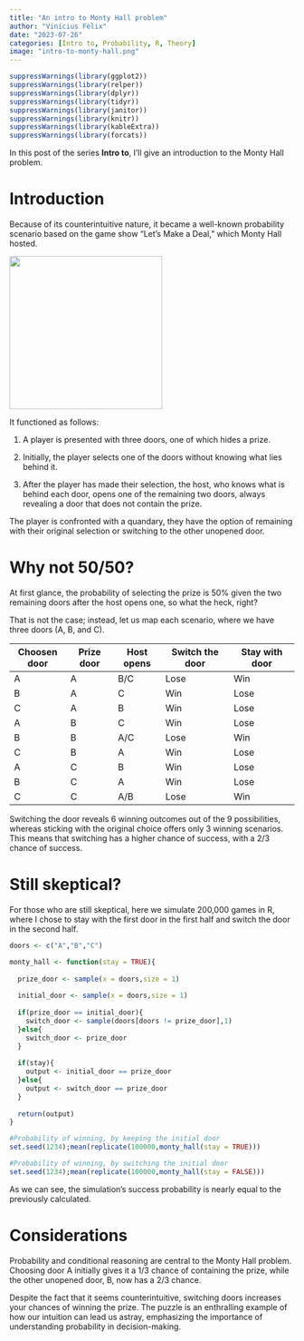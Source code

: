 ```yaml
---
title: "An intro to Monty Hall problem"
author: "Vinícius Félix"
date: "2023-07-26"
categories: [Intro to, Probability, R, Theory]
image: "intro-to-monty-hall.png"
---
```


```r
suppressWarnings(library(ggplot2))
suppressWarnings(library(relper))
suppressWarnings(library(dplyr))
suppressWarnings(library(tidyr))
suppressWarnings(library(janitor))
suppressWarnings(library(knitr))
suppressWarnings(library(kableExtra))
suppressWarnings(library(forcats))
```

In this post of the series **Intro to**, I'll give an introduction to the Monty Hall problem.

# Introduction

Because of its counterintuitive nature, it became a well-known probability scenario based on the game show "Let's Make a Deal," which Monty Hall hosted.

![](https://m.media-amazon.com/images/M/MV5BNjUxNjMyZmUtYWE4Yi00Mzg2LWJkZmYtY2YyNjQ4ZmIyMGQwL2ltYWdlXkEyXkFqcGdeQXVyMTIxMDUyOTI@._V1_.jpg){width="270"}

It functioned as follows:

1.  A player is presented with three doors, one of which hides a prize.

2.  Initially, the player selects one of the doors without knowing what lies behind it.

3.  After the player has made their selection, the host, who knows what is behind each door, opens one of the remaining two doors, always revealing a door that does not contain the prize.

The player is confronted with a quandary, they have the option of remaining with their original selection or switching to the other unopened door.

# Why not 50/50?

At first glance, the probability of selecting the prize is 50% given the two remaining doors after the host opens one, so what the heck, right?

That is not the case; instead, let us map each scenario, where we have three doors (A, B, and C).

| Choosen door | Prize door | Host opens | Switch the door | Stay with door |
|--------------|------------|------------|-----------------|----------------|
| A            | A          | B/C        | Lose            | Win            |
| B            | A          | C          | Win             | Lose           |
| C            | A          | B          | Win             | Lose           |
| A            | B          | C          | Win             | Lose           |
| B            | B          | A/C        | Lose            | Win            |
| C            | B          | A          | Win             | Lose           |
| A            | C          | B          | Win             | Lose           |
| B            | C          | A          | Win             | Lose           |
| C            | C          | A/B        | Lose            | Win            |

Switching the door reveals 6 winning outcomes out of the 9 possibilities, whereas sticking with the original choice offers only 3 winning scenarios. This means that switching has a higher chance of success, with a 2/3 chance of success.

# Still skeptical?

For those who are still skeptical, here we simulate 200,000 games in R, where I chose to stay with the first door in the first half and switch the door in the second half.

```r

doors <- c("A","B","C")

monty_hall <- function(stay = TRUE){
  
  prize_door <- sample(x = doors,size = 1)
  
  initial_door <- sample(x = doors,size = 1)
  
  if(prize_door == initial_door){
    switch_door <- sample(doors[doors != prize_door],1)
  }else{
    switch_door <- prize_door
  }
  
  if(stay){
    output <- initial_door == prize_door
  }else{
    output <- switch_door == prize_door
  }
  
  return(output)  
}

#Probability of winning, by keeping the initial door
set.seed(1234);mean(replicate(100000,monty_hall(stay = TRUE)))

#Probability of winning, by switching the initial door
set.seed(1234);mean(replicate(100000,monty_hall(stay = FALSE)))

```

As we can see, the simulation's success probability is nearly equal to the previously calculated.

# Considerations

Probability and conditional reasoning are central to the Monty Hall problem. Choosing door A initially gives it a 1/3 chance of containing the prize, while the other unopened door, B, now has a 2/3 chance.

Despite the fact that it seems counterintuitive, switching doors increases your chances of winning the prize. The puzzle is an enthralling example of how our intuition can lead us astray, emphasizing the importance of understanding probability in decision-making.
